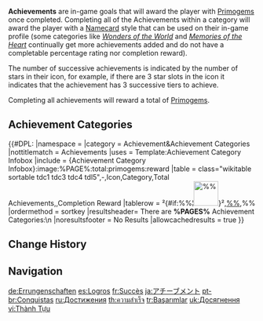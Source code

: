 {{Terminology Infobox
|image  = Achievements.png
|type   = Game Systems
|group  = Progression
|group2 = Menus
}}
'''Achievements''' are in-game goals that will award the player with [[Primogem]]s once completed. Completing all of the Achievements within a category will award the player with a [[Namecard]] style that can be used on their in-game profile (some categories like ''[[Wonders of the World]]'' and ''[[Memories of the Heart]]'' continually get more achievements added and do not have a completable percentage rating nor completion reward).

The number of successive achievements is indicated by the number of stars in their icon, for example, if there are 3 star slots in the icon it indicates that the achievement has 3 successive tiers to achieve.

Completing all {{Achievement/Total}} achievements will reward a total of {{Achievement/Primogems/Total}} [[Primogem]]s.

==Achievement Categories==
{{#DPL:
|namespace = 
|category = Achievement&Achievement Categories
|nottitlematch = Achievements
|uses = Template:Achievement Category Infobox
|include = {Achievement Category Infobox}:image:%PAGE%:total:primogems:reward
|table = class="wikitable sortable tdc1 tdc3 tdc4 tdl5",-,Icon,Category,Total Achievements,{{Icon/Primogem}},Completion Reward
|tablerow = ²{#if:%%¦[[File:%%|50px]]}²,[[%%]],%%
|ordermethod = sortkey
|resultsheader= There are '''%PAGES%''' Achievement Categories:\n
|noresultsfooter = No Results
|allowcachedresults = true
}}

==Change History==
{{Change History|1.0}}

==Navigation==
{{Achievement Navbox|state=collapsed}}
{{Genshin Navbox}}

[[Category:Achievements| ]]

[[de:Errungenschaften]]
[[es:Logros]]
[[fr:Succès]]
[[ja:アチーブメント]]
[[pt-br:Conquistas]]
[[ru:Достижения]]
[[th:ความสำเร็จ]]
[[tr:Başarımlar]]
[[uk:Досягнення]]
[[vi:Thành Tựu]]